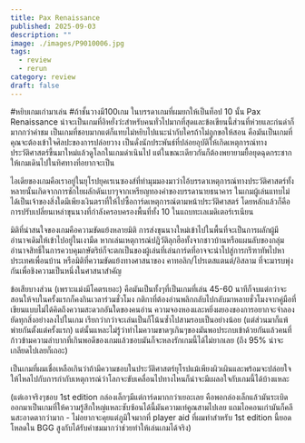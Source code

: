 ```yaml
---
title: Pax Renaissance
published: 2025-09-03
description: ""
image: ./images/P9010006.jpg
tags:
  - review
  - rerun
category: review
draft: false
---
```

#หยิบเกมเก่ามาเล่น #ถ้าชั้นวางมี100เกม ในบรรดาเกมที่ผมยกให้เป็นท็อป 10 นั้น Pax Renaissance น่าจะเป็นเกมที่อิหยั่งว่ะสำหรับคนทั่วไปมากที่สุดและข้อเขียนนี้ส่วนที่ห่วยและก่นด่าก็มากกว่าคำชม เป็นเกมที่ชอบมากแต่ก็แทบไม่หยิบไปแนะนำกับใครถ้าไม่ถูกขอให้สอน คือมันเป็นเกมที่คุณจะต้องเข้าใจศิลปะของการปล่อยวาง เป็นดั่งนักประพันธ์ที่ปล่อยอุบัติให้เกิดเหตุการณ์ทางประวัติศาสตร์ขี้นมาใหม่แล้วดูโลกในเกมดำเนินไป แต่ในขณะเดียวกันก็ต้องพยายามยื้อยุดฉุดกระชากให้เกมเดินไปในทิศทางที่อยากจะเป็น

ไอเดียของเกมคือเราอยู่ในยุโรปยุคเรเนซองส์ที่ทำมุมมองมาว่าไอ้บรรดาเหตุการณ์ทางประวัติศาสตร์ทั้งหลายนั้นเกิดจากการชักใยผลักดันเบาๆจากเหรียญทองคำของบรรดานายธนาคาร ในเกมผู้เล่นแทบไม่ได้เป็นเจ้าของสิ่งใดมีเพียงเงินตราที่ให้ไปซื้อการ์ดเหตุการณ์ตามหน้าประวัติศาสตร์ โดยหลักแล้วก็คือการปรับเปลี่ยนเหล่าขุนนางที่กำลังครอบครองพื้นที่ทั้ง 10 ในแถบทะเลเมดิเตอร์เรเนียน

มิติที่น่าสนใจของเกมคือความขัดแย้งหลายมิติ การส่งขุนนางใหม่เข้าไปในพื้นที่จะเป็นการผลักผู้มีอำนาจเดิมให้เข้าไปอยู่ในเงามืด หากเล่นเหตุการณ์ปฎิวัติลุกฮือทั้งจากชาวบ้านหรือแผนลับของกลุ่มอำนาจสิทธิ์ในการควบคุมกษัตริย์ก็จะตกเป็นของผู้เล่นที่เล่นการ์ดที่อาจจะนำไปสู่การกรีฑาทัพไปหาประเทศเพื่อนบ้าน หรือมิติที่ความขัดแย้งทางศาสนาของ คาทอลิก/โปรเตสแตนต์/อิสลาม ที่จะมารบพุ่งกันเพื่อชิงความเป็นหนึ่งในศาสนาสำคัญ

ข้อเสียบางส่วน (เพราะแม่งมีโคตรเยอะ) คือมันเป็นทั้งๆที่เป็นเกมที่เล่น 45-60 นาทีก็จบแต่กว่าจะสอนให้จบในครั้งแรกก็คงกินเวลาร่วมชั่วโมง กติกาที่ต้องอ่านพลิกกลับไปกลับมาหลายชั่วโมงจากคู่มือที่เขียนแบบไม่ได้คิดถึงความสะดวกอันใดของคนอ่าน ความจองหองและหยิ่งผยองของการอยากจะจำลองยัดทุกสิ่งอย่างลงไปในเกม เรียกว่ากว่าจะเล่นเป็นก็โน้นซ้ำไปสามรอบเป็นอย่างน้อย (แต่ส่วนมาก็แพ้พ่ายกันตั้งแต่ครั้งแรก) แต่นั้นแหละไม่รู้ว่าทำไมความขาดๆเกินๆของมันพอประกบเข้าด้วยกันแล้วคนที่ก้าวข้ามความลำบากที่เกินพอดีของเกมแล้วชอบมันก็จะหลงรักเกมนี้ได้ไม่ยากเลย (ถึง 95% น่าจะเกลียดไปเลยก็เถอะ)

เป็นเกมที่ผมเชื่อเหลือเกินว่าถ้ามีความชอบในประวัติศาสตร์ยุโรปแม้เพียงผิวเผินและพร้อมจะปล่อยใจให้ไหลไปกับการกำกับเหตุการณ์ว่าโลกจะขับเคลื่อนไปทางไหนก็น่าจะมีเผลอใจกับเกมนี้ได้บ้างแหละ

(แต่เอาจริงๆชอบ 1st edition กล่องเล็กๆมีแต่การ์ดมากกว่าเยอะเลย คือพอกล่องเล็กแล้วมันระเบิดออกมาเป็นเกมที่ให้ความรู้สึกใหญ่แหละซับซ้อนได้นี้มันความเท่คูณสามไปเลย แถมไอคอนเก่ามันก็คลีนสะอาดตากว่ามาก - ไม่อยากจะคุยแต่ภูมิใจมากที่ player aid ที่ผมทำสำหรับ 1st edition นี้ยอดโหลดใน BGG สูงกับได้รับคำชมมากว่าช่วยทำให้เล่นเกมได้จริง)